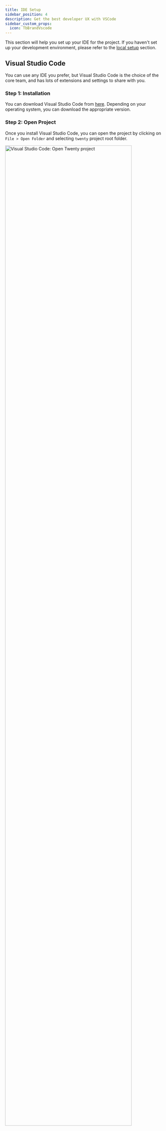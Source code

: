 ---
title: IDE Setup
sidebar_position: 4
description: Get the best developer UX with VSCode
sidebar_custom_props:
  icon: TbBrandVscode
---

This section will help you set up your IDE for the project. If you haven't set up your development environment, please refer to the [local setup](/start/local-setup) section.


## Visual Studio Code

You can use any IDE you prefer, but Visual Studio Code is the choice of the core team, and has lots of extensions and settings to share with you.


### Step 1: Installation

You can download Visual Studio Code from [here](https://code.visualstudio.com/download). Depending on your operating system, you can download the appropriate version.

### Step 2: Open Project

Once you install Visual Studio Code, you can open the project by clicking on `File > Open Folder` and selecting `twenty` project root folder.

<div style={{textAlign: 'center'}}>
    <img src="/img/contributor/ide-project-open.png" alt="Visual Studio Code: Open Twenty project" width="90%" />
</div>

### Step 3: Extensions 

You can use the recommended extensions for the project. You will find them in `.vscode/extensions.json` file. VSCode should prompt you to install the recommended extensions when you open the project.

<div style={{textAlign: 'center'}}>
    <img src="/img/contributor/ide-extensions.png" alt="Visual Studio Code: Install recommended extensions" width="90%" />
</div>


### Step 4: (Docker only) Run VSCode in container

If you are using a [Docker setup](/start/local-setup/docker-setup), you will need to run VSCode in the container. You can do that by opening the project, clicking on the `Remote Explorer` icon on the left sidebar and then clicking on `Attach in New window` on `dev-twenty-dev` container.

<div style={{textAlign: 'center'}}>
    <img src="/img/contributor/ide-start-dev-container.png" alt="Visual Studio Code: Open in container" width="90%" />
</div>

<br />
VSCode will open a new window and you will be able to use it as you would typically do. The only difference is that you will be running VSCode inside the container and you will have access to all the tools and dependencies installed in the container.

<br /><br />
If you stop your containers, you will need to restart them before opening the project in VSCode again.

## You are all set

You are all set to start contributing to the project. If you have any questions, feel free to reach out to the team on [Discord](https://discord.gg/cx5n4Jzs57).